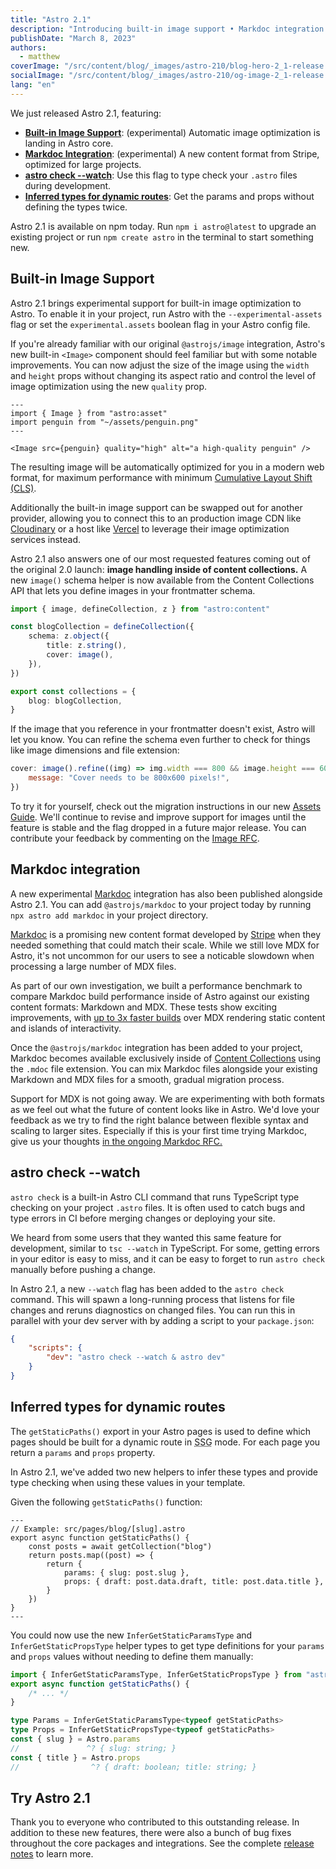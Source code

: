 ```yaml
---
title: "Astro 2.1"
description: "Introducing built-in image support • Markdoc integration • Watch mode for astro check • New TypeScript helpers and more!"
publishDate: "March 8, 2023"
authors:
  - matthew
coverImage: "/src/content/blog/_images/astro-210/blog-hero-2_1-release.webp"
socialImage: "/src/content/blog/_images/astro-210/og-image-2_1-release.jpg"
lang: "en"
---
```




We just released Astro 2.1, featuring:

- **[Built-in Image Support](#built-in-image-support)**: (experimental) Automatic image optimization is landing in Astro core.
- **[Markdoc Integration](#markdoc-integration)**: (experimental) A new content format from Stripe, optimized for large projects.
- **[astro check --watch](#astro-check-watch)**: Use this flag to type check your `.astro` files during development.
- **[Inferred types for dynamic routes](#inferred-types-for-dynamic-routes)**: Get the params and props without defining the types twice.

Astro 2.1 is available on npm today. Run `npm i astro@latest` to upgrade an existing project or run `npm create astro` in the terminal to start something new.

## Built-in Image Support

Astro 2.1 brings experimental support for built-in image optimization to Astro. To enable it in your project, run Astro with the `--experimental-assets` flag or set the `experimental.assets` boolean flag in your Astro config file.

If you're already familiar with our original `@astrojs/image` integration, Astro's new built-in `<Image>` component should feel familiar but with some notable improvements. You can now adjust the size of the image using the `width` and `height` props without changing its aspect ratio and control the level of image optimization using the new `quality` prop.

```astro
---
import { Image } from "astro:asset"
import penguin from "~/assets/penguin.png"
---

<Image src={penguin} quality="high" alt="a high-quality penguin" />
```

The resulting image will be automatically optimized for you in a modern web format, for maximum performance with minimum [Cumulative Layout Shift (CLS)](https://web.dev/cls/).

Additionally the built-in image support can be swapped out for another provider, allowing you to connect this to an production image CDN like [Cloudinary](https://cloudinary.com/) or a host like [Vercel](https://vercel.com/) to leverage their image optimization services instead.

Astro 2.1 also answers one of our most requested features coming out of the original 2.0 launch: **image handling inside of content collections.** A new `image()` schema helper is now available from the Content Collections API that lets you define images in your frontmatter schema.

```ts
import { image, defineCollection, z } from "astro:content"

const blogCollection = defineCollection({
	schema: z.object({
		title: z.string(),
		cover: image(),
	}),
})

export const collections = {
	blog: blogCollection,
}
```

If the image that you reference in your frontmatter doesn't exist, Astro will let you know. You can refine the schema even further to check for things like image dimensions and file extension:

```js
cover: image().refine((img) => img.width === 800 && image.height === 600, {
	message: "Cover needs to be 800x600 pixels!",
})
```

To try it for yourself, check out the migration instructions in our new [Assets Guide](https://docs.astro.build/en/guides/assets/). We'll continue to revise and improve support for images until the feature is stable and the flag dropped in a future major release. You can contribute your feedback by commenting on the [Image RFC](https://github.com/withastro/roadmap/pull/500).

## Markdoc integration

<BlogContentImage src={markdoc} alt="The logo for the Markdoc project" />

A new experimental [Markdoc](https://markdoc.dev/) integration has also been published alongside Astro 2.1. You can add `@astrojs/markdoc` to your project today by running `npx astro add markdoc` in your project directory.

[Markdoc](https://markdoc.dev/) is a promising new content format developed by [Stripe](https://stripe.com/) when they needed something that could match their scale. While we still love MDX for Astro, it's not uncommon for our users to see a noticable slowdown when processing a large number of MDX files.

As part of our own investigation, we built a performance benchmark to compare Markdoc build performance inside of Astro against our existing content formats: Markdown and MDX. These tests show exciting improvements, with [up to 3x faster builds](https://github.com/withastro/roadmap/pull/508#issuecomment-1458762554) over MDX rendering static content and islands of interactivity.

Once the `@astrojs/markdoc` integration has been added to your project, Markdoc becomes available exclusively inside of [Content Collections](https://docs.astro.build/en/guides/content-collections/) using the `.mdoc` file extension. You can mix Markdoc files alongside your existing Markdown and MDX files for a smooth, gradual migration process.

Support for MDX is not going away. We are experimenting with both formats as we feel out what the future of content looks like in Astro. We'd love your feedback as we try to find the right balance between flexible syntax and scaling to larger sites. Especially if this is your first time trying Markdoc, give us your thoughts [in the ongoing Markdoc RFC.](https://github.com/withastro/roadmap/pull/508)

## astro check --watch

<BlogContentImage
	src={astrocheckwatch}
	alt="CLI output of the astro check --watch command, showing no errors and that it is waiting on file changes."
/>

`astro check` is a built-in Astro CLI command that runs TypeScript type checking on your project `.astro` files. It is often used to catch bugs and type errors in CI before merging changes or deploying your site.

We heard from some users that they wanted this same feature for development, similar to `tsc --watch` in TypeScript. For some, getting errors in your editor is easy to miss, and it can be easy to forget to run `astro check` manually before pushing a change.

In Astro 2.1, a new `--watch` flag has been added to the `astro check` command. This will spawn a long-running process that listens for file changes and reruns diagnostics on changed files. You can run this in parallel with your dev server with by adding a script to your `package.json`:

```json
{
	"scripts": {
		"dev": "astro check --watch & astro dev"
	}
}
```

## Inferred types for dynamic routes

The `getStaticPaths()` export in your Astro pages is used to define which pages should be built for a dynamic route in <abbr title="Static-site generation">SSG</abbr> mode. For each page you return a `params` and `props` property.

In Astro 2.1, we've added two new helpers to infer these types and provide type checking when using these values in your template.

Given the following `getStaticPaths()` function:

```astro
---
// Example: src/pages/blog/[slug].astro
export async function getStaticPaths() {
	const posts = await getCollection("blog")
	return posts.map((post) => {
		return {
			params: { slug: post.slug },
			props: { draft: post.data.draft, title: post.data.title },
		}
	})
}
---
```

You could now use the new `InferGetStaticParamsType` and `InferGetStaticPropsType` helper types to get type definitions for your `params` and `props` values without needing to define them manually:

```ts
import { InferGetStaticParamsType, InferGetStaticPropsType } from "astro"
export async function getStaticPaths() {
	/* ... */
}

type Params = InferGetStaticParamsType<typeof getStaticPaths>
type Props = InferGetStaticPropsType<typeof getStaticPaths>
const { slug } = Astro.params
//               ^? { slug: string; }
const { title } = Astro.props
//                ^? { draft: boolean; title: string; }
```

## Try Astro 2.1

Thank you to everyone who contributed to this outstanding release. In addition to these new features, there were also a bunch of bug fixes throughout the core packages and integrations. See the complete [release notes](https://github.com/withastro/astro/blob/afaf366fb37bc78a845890cf012dbc7d07bfb305/packages/astro/CHANGELOG.md#210) to learn more.
